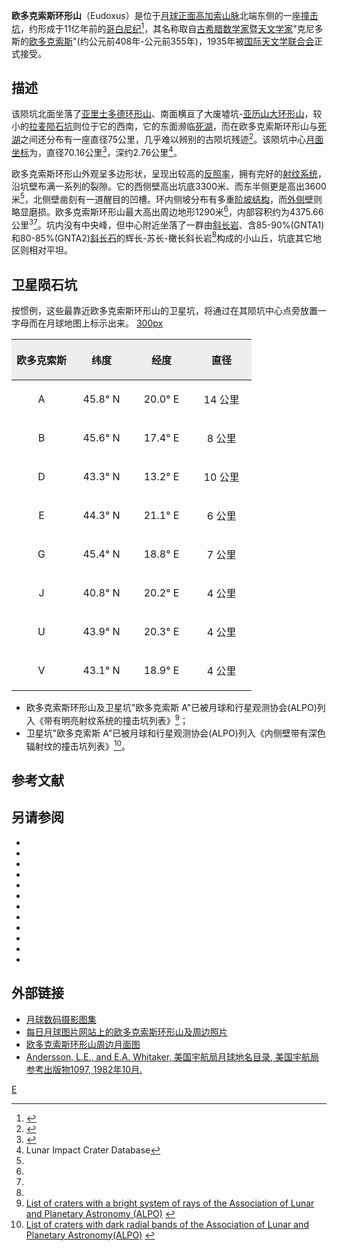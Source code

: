 {{lunar crater data|
 image=Normal Eudoxus 4103 h2 raw.jpg|240px|
 caption=月球轨道器4号拍摄的图像|
 latitude=44.27|
 N_or_S=N|
 longitude=16.23|
 E_or_W=E|
 diameter=70.16公里|
 depth=2.76公里|
 colong=344|
 eponym=[[欧多克索斯|克尼多斯的欧多克索斯]]}}
'''欧多克索斯环形山'''（Eudoxus）是位于[[月球正面|月球正面]][[高加索山脉_(月球)|高加索山脉]]北端东侧的一座[[撞击坑|撞击坑]]，约形成于11亿年前的[[哥白尼纪|哥白尼纪]]<ref name="WIKI">{{Cite web |url=http://the-moon.wikispaces.com/Eudoxus |title=Description of the crater on the site The Moon – Wiki |accessdate=2017-07-08 |archive-date=2017-05-01 |archive-url=https://web.archive.org/web/20170501041439/http://the-moon.wikispaces.com/Eudoxus |dead-url=no }}</ref>，其名称取自[[古希腊|古希腊]][[数学家|数学家]]暨[[天文学家|天文学家]]"克尼多斯的[[欧多克索斯|欧多克索斯]]"(约公元前408年-公元前355年)，1935年被[[国际天文学联合会|国际天文学联合会]]正式接受。

==描述== 
该陨坑北面坐落了[[亚里士多德环形山|亚里士多德环形山]]、南面横亘了大废墟坑-[[亚历山大环形山|亚历山大环形山]]，较小的[[拉麦陨石坑|拉麦陨石坑]]则位于它的西南，它的东面濒临[[死湖|死湖]]，而在欧多克索斯环形山与[[死湖|死湖]]之间还分布有一座直径75公里，几乎难以辨别的古陨坑残迹<ref>{{Cite web |url=http://planetarynames.wr.usgs.gov/images/Lunar/lac_26_lo.pdf |title=Crater Eudoxus on the map LAC-26. |accessdate=2017-07-08 |archive-date=2013-02-20 |archive-url=https://web.archive.org/web/20130220155158/http://planetarynames.wr.usgs.gov/images/Lunar/lac_26_lo.pdf |dead-url=no }}</ref>。该陨坑中心[[月面坐标|月面坐标]]为{{Coord|44.27|N|16.23|E|globe:Moon|nogoogle=1|noosm=1}}，直径70.16公里<ref>{{Cite web |url=http://planetarynames.wr.usgs.gov/Feature/1863 |title=Directory of the International Astronomical Union |accessdate=2017-07-08 |archive-date=2018-06-24 |archive-url=https://web.archive.org/web/20180624232819/https://planetarynames.wr.usgs.gov/Feature/1863 |dead-url=no }}</ref>，深约2.76公里<ref name=LICD>Lunar Impact Crater Database</ref>。

欧多克索斯环形山外观呈多边形状，呈现出较高的[[反照率|反照率]]，拥有完好的[[射纹系统|射纹系统]]，沿坑壁布满一系列的裂隙。它的西侧壁高出坑底3300米、而东半侧更是高出3600米<ref name="WIKI"/>，北侧壁凿刻有一道醒目的凹槽。环内侧坡分布有多重[[wiktionary:terrace|阶坡结构]]，而[[wikt:rampart|外侧壁]]则略显磨损。欧多克索斯环形山最大高出周边地形1290米<ref name=LICD/>，内部容积约为4375.66公里<sup>3</sup><ref name="LICD"/>。坑内没有中央峰，但中心附近坐落了一群由[[斜长岩|斜长岩]]、含85-90%(GNTA1)和80-85%(GNTA2)[[斜长石|斜长石]]的辉长-苏长-橄长斜长岩<ref name="WIKI"/>构成的小山丘，坑底其它地区则相对平坦。

==卫星陨石坑==
按惯例，这些最靠近欧多克索斯环形山的卫星坑，将通过在其陨坑中心点旁放置一字母而在月球地图上标示出来。
[[image:Eudoxus_lunar_crater_map.jpg|300px]]

{| class="wikitable"
!width="25%" style="background:#eeeeee;" |欧多克索斯
!width="25%" style="background:#eeeeee;" |纬度
!width="25%" style="background:#eeeeee;" |经度
!width="25%" style="background:#eeeeee;" |直径
|-
|align="center"|A
|align="center"|45.8° N
|align="center"|20.0° E
|align="center"|14 公里
|-
|align="center"|B
|align="center"|45.6° N
|align="center"|17.4° E
|align="center"|8 公里
|-
|align="center"|D
|align="center"|43.3° N
|align="center"|13.2° E
|align="center"|10 公里
|-
|align="center"|E
|align="center"|44.3° N
|align="center"|21.1° E
|align="center"|6 公里
|-
|align="center"|G
|align="center"|45.4° N
|align="center"|18.8° E
|align="center"|7 公里
|-
|align="center"|J
|align="center"|40.8° N
|align="center"|20.2° E
|align="center"|4 公里
|-
|align="center"|U
|align="center"|43.9° N
|align="center"|20.3° E
|align="center"|4 公里
|-
|align="center"|V
|align="center"|43.1° N
|align="center"|18.9° E
|align="center"|4 公里
|}{{clear}}
* 欧多克索斯环形山及卫星坑"欧多克索斯 A"已被月球和行星观测协会(ALPO)列入《带有明亮射纹系统的撞击坑列表》<ref>[http://www.zone-vx.com/alpo-rays-table.pdf List of craters with a bright system of rays of the Association of Lunar and Planetary Astronomy (ALPO)] {{webarchive|url=https://web.archive.org/web/20160304213831/http://www.zone-vx.com/alpo-rays-table.pdf |date=2016-03-04 }}</ref>；
* 卫星坑"欧多克索斯 A"已被月球和行星观测协会(ALPO)列入《内侧壁带有深色辐射纹的撞击坑列表》<ref>[http://www.zone-vx.com/alpo-bcp-longlist.pdf List of craters with dark radial bands of the Association of Lunar and Planetary Astronomy(ALPO)] {{webarchive|url=https://web.archive.org/web/20131203025135/http://www.zone-vx.com/alpo-bcp-longlist.pdf |date=2013-12-03 }}</ref>。

==参考文献==
{{reflist}}

==另请参阅==
{{refbegin}}
* {{cite book
  | last1 = Andersson
  | first1 = L. E.
  | last2 = Whitaker
  | first2 = E. A.
  | authorlink2 = Ewen Whitaker
  | date = 1982
  | title = [[NASA|NASA]] Catalogue of Lunar Nomenclature
  | publisher = NASA RP-1097
  | ref = harv
  }}
* {{cite web
  | last = Blue
  | first = Jennifer
  | date = July 25, 2007
  | title = Gazetteer of Planetary Nomenclature
  | publisher = [[United_States_Geological_Survey|USGS]]
  | url = http://planetarynames.wr.usgs.gov/
  | accessdate = 2007-08-05
  | ref = harv
  | archive-date = 2012-04-08
  | archive-url = https://www.webcitation.org/66mXDr4G9?url=http://planetarynames.wr.usgs.gov/
  | dead-url = no
  }}
* {{cite book
  | last1 = Bussey
  | first1 = B.
  | authorlink1 = Ben Bussey
  | last2 = Spudis
  | first2 = P.
  | authorlink2 = Paul Spudis
  | date = 2004
  | title = The Clementine Atlas of the Moon
  | publisher = Cambridge University Press
  | location = New York
  | isbn = 978-0-521-81528-4
  | ref = harv
  }}
* {{cite book
  | last1 = Cocks
  | first1 = Elijah E.
  | last2 = Cocks
  | first2 = Josiah C.
  | date = 1995
  | title = Who's Who on the Moon: A Biographical Dictionary of Lunar Nomenclature
  | url = https://archive.org/details/isbn_9780936389271
  | publisher = Tudor Publishers
  | isbn = 978-0-936389-27-1
  | ref = harv
  }}
* {{cite web
  | last = McDowell
  | first = Jonathan
  | date = July 15, 2007
  | url = http://host.planet4589.org/astro/lunar/
  | title = Lunar Nomenclature
  | publisher = Jonathan's Space Report
  | accessdate = 2007-10-24
  | ref = harv
  | archive-date = 2012-05-26
  | archive-url = https://www.webcitation.org/67wcYNfK3?url=http://host.planet4589.org/astro/lunar/
  | dead-url = no
  }}
* {{cite journal| last1 = Menzel| first1 = D. H.| last2 = Minnaert| first2 = M.| last3 = Levin| first3 = B.| last4 = Dollfus| first4 = A.| last5 = Bell| first5 = B.| title = Report on Lunar Nomenclature by the Working Group of Commission 17 of the IAU| doi = 10.1007/BF00171763| journal = Space Science Reviews| volume = 12| issue = 2| pages = 136–186| date = 1971| bibcode = 1971SSRv...12..136M| ref = harv}}
* {{cite book
  | first = Patrick
  | last = Moore
  | authorlink = Patrick Moore
  | date = 2001
  | title = On the Moon
  | url = https://archive.org/details/patrickmooreonmo00patr
  | publisher = Sterling Publishing Co.
  | isbn = 978-0-304-35469-6
  | ref = harv
  }}
* {{cite book
  | first = Fred W.
  | last = Price
  | date = 1988
  | title = The Moon Observer's Handbook
  | publisher = Cambridge University Press
  | isbn = 978-0-521-33500-3
  | ref = harv
  }}
* {{cite book
  | last = Rükl
  | first = Antonín
  | authorlink = Antonín Rükl
  | date = 1990
  | title = Atlas of the Moon
  | publisher = Kalmbach Books
  | isbn = 978-0-913135-17-4
  | ref = harv
  }}
* {{cite book
  | last = Webb
  | first = Rev. T. W.
  | authorlink = Thomas William Webb
  | date = 1962
  | title = Celestial Objects for Common Telescopes
  | url = https://archive.org/details/celestialobjects00webb
  | edition = 6th revised
  | publisher = Dover
  | isbn = 978-0-486-20917-3
  | ref = harv
  }}
* {{cite book
  | first = Ewen A.
  | last = Whitaker
  | authorlink = Ewen Whitaker
  | date = 1999
  | title = Mapping and Naming the Moon
  | publisher = Cambridge University Press
  | isbn = 978-0-521-62248-6
  | ref = harv
  }}
* {{cite book
  | first = Peter T.
  | last = Wlasuk
  | date = 2000
  | title = Observing the Moon
  | publisher = Springer
  | isbn = 978-1-85233-193-1
  | ref = harv
 }}
{{refend}}

==外部链接==
* [http://www.lpi.usra.edu/resources/lunar_orbiter/bin/srch_nam.shtml?Eudoxus%7C0 月球数码摄影图集] {{Wayback|url=http://www.lpi.usra.edu/resources/lunar_orbiter/bin/srch_nam.shtml?Eudoxus%7C0 |date=20180530230839 }}
* [https://web.archive.org/web/20180602160122/http://www.lpod.org/coppermine/thumbnails.php?album=search&type=full&search=Eudoxus 每日月球图片网站上的欧多克索斯环形山及周边照片]
* [http://www.lpi.usra.edu/resources/mapcatalog/usgs/I705/ 欧多克索斯环形山周边月面图] {{Wayback|url=http://www.lpi.usra.edu/resources/mapcatalog/usgs/I705/ |date=20160304070611 }}
* [http://planet4589.org/astro/lunar/RP-1097.pdf Andersson, L.E., and E.A. Whitaker, 美国宇航局月球地名目录, 美国宇航局参考出版物1097, 1982年10月.] {{Wayback|url=http://planet4589.org/astro/lunar/RP-1097.pdf |date=20141006125838 }}

[[Category:月球环形山|E]]
{{月球環形山 (C-F)}}